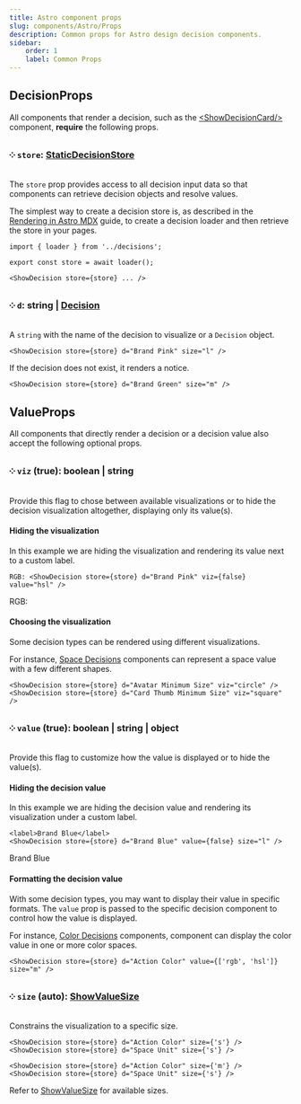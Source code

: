 ```yaml
---
title: Astro component props
slug: components/Astro/Props
description: Common props for Astro design decision components.
sidebar:
    order: 1
    label: Common Props
---
```





## DecisionProps

All components that render a decision, such as the
[&lt;ShowDecisionCard/&gt;](/components/Astro/Cards/show-decision-card/) component,
**require** the following props.

### ༶ `store`: [StaticDecisionStore](/api/designer-functions/Types/StaticDecisionStore)

The `store` prop provides access to all decision input data so that components can
retrieve decision objects and resolve values.

The simplest way to create a decision store is, as described in the
[Rendering in Astro MDX](/guides/documenting-design-decisions-with-astro-and-mdx)
guide, to create a decision loader and then retrieve the store in your pages.

```mdx
import { loader } from '../decisions';

export const store = await loader();

<ShowDecision store={store} ... />
```

### ༶ `d`: string | [Decision](/api/designer-decisions/Types/Decision)

A `string` with the name of the decision to visualize or a `Decision` object.

```mdx
<ShowDecision store={store} d="Brand Pink" size="l" />
```

<CardGrid>
    <ShowDecision store={store} d="Brand Pink" size="l" />
</CardGrid>

If the decision does not exist, it renders a notice.

```mdx
<ShowDecision store={store} d="Brand Green" size="m" />
```

<CardGrid>
    <ShowDecision store={store} d="Brand Green" size="m" />
</CardGrid>

## ValueProps

All components that directly render a decision or a decision value also
accept the following optional props.

### ༶ `viz` (true): boolean | string

Provide this flag to chose between available visualizations or to hide
the decision visualization altogether, displaying only its value(s).

#### Hiding the visualization

In this example we are hiding the visualization and rendering its value
next to a custom label.

```mdx
RGB: <ShowDecision store={store} d="Brand Pink" viz={false} value="hsl" />
```

<FlexRow align="center" vpad>
    RGB: <ShowDecision store={store} d="Brand Pink" viz={false} />
</FlexRow>

#### Choosing the visualization

Some decision types can be rendered using different visualizations.

For instance, [Space Decisions](/components/Astro/Decisions/space) components
can represent a space value with a few different shapes.

```mdx
<ShowDecision store={store} d="Avatar Minimum Size" viz="circle" />
<ShowDecision store={store} d="Card Thumb Minimum Size" viz="square" />
```

<CardGrid>
    <ShowDecision store={store} d="Avatar Minimum Size" viz="circle" />
    <ShowDecision store={store} d="Card Thumb Minimum Size" viz="square" />
</CardGrid>

### ༶ `value` (true): boolean | string | object

Provide this flag to customize how the value is displayed or to hide
the value(s).

#### Hiding the decision value

In this example we are hiding the decision value and rendering its visualization
under a custom label.

```mdx
<label>Brand Blue</label>
<ShowDecision store={store} d="Brand Blue" value={false} size="l" />
```

<FlexStack vpad>
    <label>Brand Blue</label>
    <ShowDecision store={store} d="Brand Blue" value={false} size="l" />
</FlexStack>

#### Formatting the decision value

With some decision types, you may want to display their value in specific formats. The `value`
prop is passed to the specific decision component to control how the value is displayed.

For instance, [Color Decisions](/components/Astro/Decisions/color) components,
component can display the color value in one or more color spaces.

```mdx
<ShowDecision store={store} d="Action Color" value={['rgb', 'hsl']} size="m" />
```

<CardGrid>
    <ShowDecision store={store} d="Action Color" value={['rgb', 'hsl']} size="m" />
</CardGrid>

### ༶ `size` (auto): [ShowValueSize](/api/designer-shows/Types/ShowValueSize/)

Constrains the visualization to a specific size.

```mdx
<ShowDecision store={store} d="Action Color" size={'s'} />
<ShowDecision store={store} d="Space Unit" size={'s'} />

<ShowDecision store={store} d="Action Color" size={'m'} />
<ShowDecision store={store} d="Space Unit" size={'s'} />
```

<FlexStack vpad>
    <CardGrid>
        <ShowDecision store={store} d="Action Color" size={'s'} />
        <ShowDecision store={store} d="Space Unit" size={'s'} />
    </CardGrid>
    <CardGrid>
        <ShowDecision store={store} d="Action Color" size={'m'} />
        <ShowDecision store={store} d="Space Unit" size={'m'} />
    </CardGrid>
</FlexStack>

Refer to [ShowValueSize](/api/designer-shows/Types/ShowValueSize) for available sizes.
